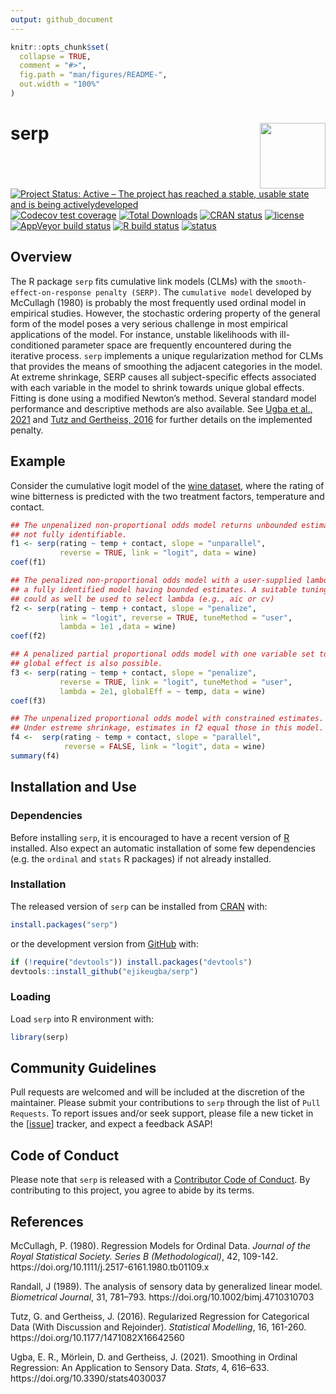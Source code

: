 ```yaml
---
output: github_document
---
```


<!-- README.md is generated from README.Rmd. Please edit that file -->

```r
knitr::opts_chunk$set(
  collapse = TRUE,
  comment = "#>",
  fig.path = "man/figures/README-",
  out.width = "100%"
)
```


# serp <img src='man/figures/hex_logo.png' align="right" height="105" />

<!-- badges: start -->

[![Project Status: Active – The project has reached a stable, usable state and is being activelydeveloped](https://www.repostatus.org/badges/latest/active.svg)](https://www.repostatus.org/#active)
[![Codecov test coverage](https://codecov.io/gh/ejikeugba/serp/branch/master/graph/badge.svg)](https://codecov.io/gh/ejikeugba/serp?branch=master)
[![Total Downloads](http://cranlogs.r-pkg.org/badges/grand-total/serp)](https://CRAN.R-project.org/package=serp)
[![CRAN status](https://www.r-pkg.org/badges/version/serp )](https://CRAN.R-project.org/package=serp)
[![license](https://img.shields.io/badge/license-GPL--2-blue.svg)](https://www.gnu.org/licenses/gpl-2.0.en.html)
[![AppVeyor build status](https://ci.appveyor.com/api/projects/status/github/ejikeugba/serp?branch=master&svg=true)](https://ci.appveyor.com/project/ejikeugba/serp)
[![R build status](https://github.com/ejikeugba/serp/workflows/R-CMD-check/badge.svg)](https://github.com/ejikeugba/serp/actions)
[![status](https://joss.theoj.org/papers/6ebd3b75ea792be908f0dadebd7cf81c/status.svg)](https://joss.theoj.org/papers/6ebd3b75ea792be908f0dadebd7cf81c)
<!-- badges: end -->


## Overview
The R package `serp` fits cumulative link models (CLMs) with the `smooth-effect-on-response penalty (SERP)`. The `cumulative model` developed by McCullagh (1980) is probably the most frequently used ordinal model in empirical studies. However, the stochastic ordering property of the general form of the model poses a very serious challenge in most empirical applications of the model. For instance, unstable likelihoods with ill-conditioned parameter space are frequently encountered during the iterative process. `serp` implements a unique regularization method for CLMs that provides the means of smoothing the adjacent categories in the model. At extreme shrinkage, SERP causes all subject-specific effects associated with each variable in the model to shrink towards unique global effects. Fitting is done using a modified Newton's method. Several standard model performance and descriptive methods are also available. See [Ugba et al., 2021](https://doi.org/10.3390/stats4030037) and [Tutz and Gertheiss, 2016](https://doi.org/10.1177/1471082X16642560) for further details on the implemented penalty.


## Example
Consider the cumulative logit model of the [wine dataset](https://ejikeugba.github.io/serp/reference/wine.html), where the rating of wine bitterness is predicted with the two treatment factors, temperature and contact.

```R
## The unpenalized non-proportional odds model returns unbounded estimates, hence,
## not fully identifiable.
f1 <- serp(rating ~ temp + contact, slope = "unparallel",
           reverse = TRUE, link = "logit", data = wine)
coef(f1)
```

```R
## The penalized non-proportional odds model with a user-supplied lambda gives 
## a fully identified model having bounded estimates. A suitable tuning criterion
## could as well be used to select lambda (e.g., aic or cv) 
f2 <- serp(rating ~ temp + contact, slope = "penalize",
           link = "logit", reverse = TRUE, tuneMethod = "user",
           lambda = 1e1 ,data = wine)
coef(f2)
```

```R
## A penalized partial proportional odds model with one variable set to 
## global effect is also possible.
f3 <- serp(rating ~ temp + contact, slope = "penalize",
           reverse = TRUE, link = "logit", tuneMethod = "user",
           lambda = 2e1, globalEff = ~ temp, data = wine)
coef(f3)
```

```R
## The unpenalized proportional odds model with constrained estimates. 
## Under estreme shrinkage, estimates in f2 equal those in this model.  
f4 <-  serp(rating ~ temp + contact, slope = "parallel",
            reverse = FALSE, link = "logit", data = wine)
summary(f4)
```

## Installation and Use

### Dependencies
Before installing `serp`, it is encouraged to have a recent version of [R](https://cran.r-project.org/bin/windows/base/) installed. Also expect an automatic installation of some few dependencies (e.g. the `ordinal` and `stats` R packages) if not already installed.  


### Installation
The released version of `serp` can be installed from [CRAN](https://cran.r-project.org/package=serp) with:

``` r
install.packages("serp")
```

or the development version from [GitHub](https://github.com/ejikeugba/serp) with:

``` r
if (!require("devtools")) install.packages("devtools")
devtools::install_github("ejikeugba/serp")
```

### Loading
Load `serp` into R environment with:
```r
library(serp)
```


## Community Guidelines

Pull requests are welcomed and will be included at the discretion of the maintainer. Please submit your contributions to `serp` through the list of `Pull Requests`. To report issues and/or seek support, please file a new ticket in the [[issue](https://github.com/ejikeugba/serp/issues)] tracker, and expect a feedback ASAP! 


## Code of Conduct

Please note that `serp` is released with a [Contributor Code of Conduct](https://github.com/ejikeugba/serp/blob/master/CODE_OF_CONDUCT.md). By contributing to this project, you agree to abide by its terms.


## References
McCullagh, P. (1980). Regression Models for Ordinal Data. *Journal of the Royal Statistical Society. Series B (Methodological)*, 42, 109-142. https://doi.org/10.1111/j.2517-6161.1980.tb01109.x 

Randall, J (1989). The analysis of sensory data by generalized linear model. *Biometrical Journal*, 31, 781--793. https://doi.org/10.1002/bimj.4710310703

Tutz, G. and Gertheiss, J. (2016). Regularized Regression for Categorical Data (With Discussion and Rejoinder).  *Statistical Modelling*, 16, 161-260. https://doi.org/10.1177/1471082X16642560

Ugba, E. R., Mörlein, D. and Gertheiss, J. (2021). Smoothing in Ordinal Regression: An Application to Sensory Data. *Stats*, 4, 616–633. https://doi.org/10.3390/stats4030037

